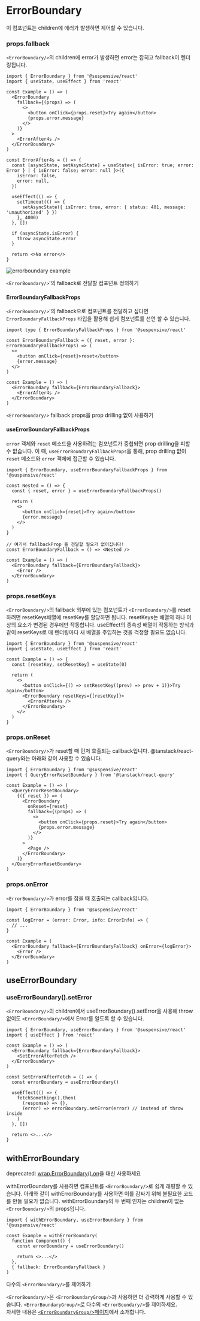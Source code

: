 
# ErrorBoundary

이 컴포넌트는 children에 에러가 발생하면 제어할 수 있습니다.

### props.fallback

`<ErrorBoundary/>`의 children에 error가 발생하면 error는 잡히고 fallback이 렌더링됩니다.

```tsx /fallback/
import { ErrorBoundary } from '@suspensive/react'
import { useState, useEffect } from 'react'

const Example = () => (
  <ErrorBoundary
    fallback={(props) => (
      <>
        <button onClick={props.reset}>Try again</button>
        {props.error.message}
      </>
    )}
  >
    <ErrorAfter4s />
  </ErrorBoundary>
)

const ErrorAfter4s = () => {
  const [asyncState, setAsyncState] = useState<{ isError: true; error: Error } | { isError: false; error: null }>({
    isError: false,
    error: null,
  })

  useEffect(() => {
    setTimeout(() => {
      setAsyncState({ isError: true, error: { status: 401, message: 'unauthorized' } })
    }, 4000)
  }, [])

  if (asyncState.isError) {
    throw asyncState.error
  }

  return <>No error</>
}
```

![errorboundary example](/errorboundary-example.gif)

<Callout type='info'>

`<ErrorBoundary/>`'의 fallback로 전달할 컴포넌트 정의하기

#### ErrorBoundaryFallbackProps

`<ErrorBoundary/>`'의 fallback으로 컴포넌트를 전달하고 싶다면 `ErrorBoundaryFallbackProps` 타입을 활용해 쉽게 컴포넌트를 선언 할 수 있습니다.

```tsx /ErrorBoundaryFallbackProps/
import type { ErrorBoundaryFallbackProps } from '@suspensive/react'

const ErrorBoundaryFallback = ({ reset, error }: ErrorBoundaryFallbackProps) => (
  <>
    <button onClick={reset}>reset</button>
    {error.message}
  </>
)

const Example = () => (
  <ErrorBoundary fallback={ErrorBoundaryFallback}>
    <ErrorAfter4s />
  </ErrorBoundary>
)
```

</Callout>

<Callout>

`<ErrorBoundary/>` fallback props을 prop drilling 없이 사용하기

#### useErrorBoundaryFallbackProps

`error` 객체와 `reset` 메소드을 사용하려는 컴포넌트가 중첩되면 prop drilling을 피할 수 없습니다.
이 때, `useErrorBoundaryFallbackProps`을 통해, prop drilling 없이 `reset` 메소드와 `error` 객체에 접근할 수 있습니다.

```tsx /useErrorBoundaryFallbackProps/
import { ErrorBoundary, useErrorBoundaryFallbackProps } from '@suspensive/react'

const Nested = () => {
  const { reset, error } = useErrorBoundaryFallbackProps()

  return (
    <>
      <button onClick={reset}>Try again</button>
      {error.message}
    </>
  )
}

// 여기서 fallbackProp 을 전달할 필요가 없어집니다!
const ErrorBoundaryFallback = () => <Nested />

const Example = () => (
  <ErrorBoundary fallback={ErrorBoundaryFallback}>
    <Error />
  </ErrorBoundary>
)
```

</Callout>

### props.resetKeys

`<ErrorBoundary/>`의 fallback 외부에 있는 컴포넌트가 `<ErrorBoundary/>`를 reset하려면 resetKeys배열에 resetKey를 할당하면 됩니다. resetKeys는 배열의 하나 이상의 요소가 변경된 경우에만 작동합니다. useEffect의 종속성 배열이 작동하는 방식과 같이 resetKeys로 매 렌더링마다 새 배열을 주입하는 것을 걱정할 필요도 없습니다.

```tsx /resetKeys/
import { ErrorBoundary } from '@suspensive/react'
import { useState, useEffect } from 'react'

const Example = () => {
  const [resetKey, setResetKey] = useState(0)

  return (
    <>
      <button onClick={() => setResetKey((prev) => prev + 1)}>Try again</button>
      <ErrorBoundary resetKeys={[resetKey]}>
        <ErrorAfter4s />
      </ErrorBoundary>
    </>
  )
}
```

### props.onReset

`<ErrorBoundary/>`가 reset할 때 먼저 호출되는 callback입니다. @tanstack/react-query와는 아래와 같이 사용할 수 있습니다.

```tsx /onReset/
import { ErrorBoundary } from '@suspensive/react'
import { QueryErrorResetBoundary } from '@tanstack/react-query'

const Example = () => (
  <QueryErrorResetBoundary>
    {({ reset }) => (
      <ErrorBoundary
        onReset={reset}
        fallback={(props) => (
          <>
            <button onClick={props.reset}>Try again</button>
            {props.error.message}
          </>
        )}
      >
        <Page />
      </ErrorBoundary>
    )}
  </QueryErrorResetBoundary>
)
```

### props.onError

`<ErrorBoundary/>`가 error를 잡을 때 호출되는 callback입니다.

```tsx /onError/
import { ErrorBoundary } from '@suspensive/react'

const logError = (error: Error, info: ErrorInfo) => {
  // ...
}

const Example = (
  <ErrorBoundary fallback={ErrorBoundaryFallback} onError={logError}>
    <Error />
  </ErrorBoundary>
)
```

## useErrorBoundary

### useErrorBoundary().setError

`<ErrorBoundary/>`의 children에서 useErrorBoundary().setError을 사용해 throw 없이도 `<ErrorBoundary/>`에서 Error를 알도록 할 수 있습니다.

```tsx /useErrorBoundary/
import { ErrorBoundary, useErrorBoundary } from '@suspensive/react'
import { useEffect } from 'react'

const Example = () => (
  <ErrorBoundary fallback={ErrorBoundaryFallback}>
    <SetErrorAfterFetch />
  </ErrorBoundary>
)

const SetErrorAfterFetch = () => {
  const errorBoundary = useErrorBoundary()

  useEffect(() => {
    fetchSomething().then(
      (response) => {},
      (error) => errorBoundary.setError(error) // instead of throw inside
    )
  }, [])

  return <>...</>
}
```

## withErrorBoundary

<Callout type='deprecated'>

deprecated: [wrap.ErrorBoundary().on](./wrap)을 대신 사용하세요

</Callout>

withErrorBoundary를 사용하면 컴포넌트를 `<ErrorBoundary/>`로 쉽게 래핑할 수 있습니다.
아래와 같이 withErrorBoundary를 사용하면 이를 감싸기 위해 불필요한 코드를 만들 필요가 없습니다.
withErrorBoundary의 두 번째 인자는 children이 없는 `<ErrorBoundary/>`의 props입니다.

```tsx /withErrorBoundary/
import { withErrorBoundary, useErrorBoundary } from '@suspensive/react'

const Example = withErrorBoundary(
  function Component() {
    const errorBoundary = useErrorBoundary()

    return <>...</>
  },
  { fallback: ErrorBoundaryFallback }
)
```

<Callout>

다수의 `<ErrorBoundary/>`를 제어하기

`<ErrorBoundary/>`은 `<ErrorBoundaryGroup/>`과 사용하면 더 강력하게 사용할 수 있습니다. `<ErrorBoundaryGroup/>`로 다수의 `<ErrorBoundary/>`를 제어하세요.  
자세한 내용은 [`<ErrorBoundaryGroup/>`페이지](./ErrorBoundaryGroup)에서 소개합니다.

</Callout>
